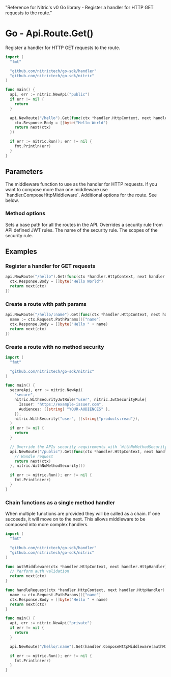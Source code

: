   "Reference for Nitric's v0 Go library - Register a handler for HTTP GET requests to the route."

# Go - Api.Route.Get()

Register a handler for HTTP GET requests to the route.

```go
import (
  "fmt"

  "github.com/nitrictech/go-sdk/handler"
  "github.com/nitrictech/go-sdk/nitric"
)

func main() {
  api, err := nitric.NewApi("public")
  if err != nil {
    return
  }

  api.NewRoute("/hello").Get(func(ctx *handler.HttpContext, next handler.HttpHandler) (*handler.HttpContext, error) {
    ctx.Response.Body = []byte("Hello World")
    return next(ctx)
  })

  if err := nitric.Run(); err != nil {
    fmt.Println(err)
  }
}
```

## Parameters

<Properties>
  <Property name="middleware" required type="HttpMiddleware">
    The middleware function to use as the handler for HTTP requests. If you want
    to compose more than one middleware use `handler.ComposeHttpMiddleware`.
  </Property>
  <Property name="options" type="...MethodOption">
    Additional options for the route. See below.
  </Property>
</Properties>

### Method options

<Properties>
  <Property name="WithNoMethodSecurity()" type="MethodOption">
    Sets a base path for all the routes in the API.
  </Property>
  <Property name="WithMethodSecurity()" type="MethodOption">
    Overrides a security rule from API defined JWT rules.
    <Properties nested>
      <Property name="name" required type="string">
        The name of the security rule.
      </Property>
      <Property name="scopes" required type="[]string">
        The scopes of the security rule.
      </Property>
    </Properties>
  </Property>
</Properties>

## Examples

### Register a handler for GET requests

```go
api.NewRoute("/hello").Get(func(ctx *handler.HttpContext, next handler.HttpHandler) (*handler.HttpContext, error) {
  ctx.Response.Body = []byte("Hello World")
  return next(ctx)
})
```

### Create a route with path params

```go
api.NewRoute("/hello/:name").Get(func(ctx *handler.HttpContext, next handler.HttpHandler) (*handler.HttpContext, error) {
  name := ctx.Request.PathParams()["name"]
  ctx.Response.Body = []byte("Hello " + name)
  return next(ctx)
})
```

### Create a route with no method security

```go
import (
  "fmt"

  "github.com/nitrictech/go-sdk/nitric"
)

func main() {
  secureApi, err := nitric.NewApi(
    "secure",
    nitric.WithSecurityJwtRule("user", nitric.JwtSecurityRule{
      Issuer: "https://example-issuer.com",
      Audiences: []string{ "YOUR-AUDIENCES" },
    }),
    nitric.WithSecurity("user", []string{"products:read"}),
  )
  if err != nil {
    return
  }

  // Override the APIs security requirements with `WithNoMethodSecurity()`
  api.NewRoute("/public").Get(func(ctx *handler.HttpContext, next handler.HttpHandler) (*handler.HttpContext, error) {
    // Handle request
    return next(ctx)
  }, nitric.WithNoMethodSecurity())

  if err := nitric.Run(); err != nil {
    fmt.Println(err)
  }
}
```

### Chain functions as a single method handler

When multiple functions are provided they will be called as a chain. If one succeeds, it will move on to the next. This allows middleware to be composed into more complex handlers.

```go
import (
  "fmt"

  "github.com/nitrictech/go-sdk/handler"
  "github.com/nitrictech/go-sdk/nitric"
)

func authMiddleware(ctx *handler.HttpContext, next handler.HttpHandler) (*handler.HttpContext, error) {
  // Perform auth validation
  return next(ctx)
}

func handleRequest(ctx *handler.HttpContext, next handler.HttpHandler) (*handler.HttpContext, error) {
  name := ctx.Request.PathParams()["name"]
  ctx.Response.Body = []byte("Hello " + name)
  return next(ctx)
}

func main() {
  api, err := nitric.NewApi("private")
  if err != nil {
    return
  }

  api.NewRoute("/hello/:name").Get(handler.ComposeHttpMiddleware(authMiddleware, handleRequest))

  if err := nitric.Run(); err != nil {
    fmt.Println(err)
  }
}
```
